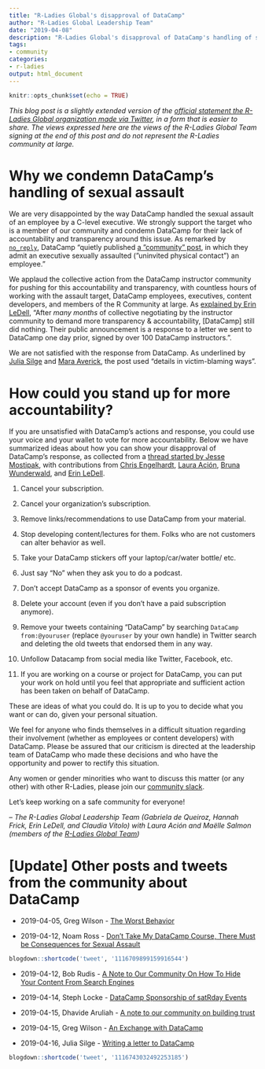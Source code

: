 ```yaml
---
title: "R-Ladies Global's disapproval of DataCamp"
author: "R-Ladies Global Leadership Team"
date: "2019-04-08"
description: "R-Ladies Global's disapproval of DataCamp's handling of sexual assault"
tags: 
- community
categories:
- r-ladies
output: html_document
---
```


```r
knitr::opts_chunk$set(echo = TRUE)
```

_This blog post is a slightly extended version of the [official statement the R-Ladies Global organization made via Twitter](https://twitter.com/RLadiesGlobal/status/1114507499728769024), in a form that is easier to share. The views expressed here are the views of the R-Ladies Global Team signing at the end of this post and do not represent the R-Ladies community at large._

# Why we condemn DataCamp's handling of sexual assault

We are very disappointed by the way DataCamp handled the sexual assault of an employee by a C-level executive. We strongly support the target who is a member of our community and condemn DataCamp for their lack of accountability and transparency around this issue. As remarked by [`no_reply`](https://twitter.com/no_reply/status/1113923302915837958), DataCamp "quietly published [a "community" post](https://www.datacamp.com/community/blog/note-to-our-community), in which they admit an executive sexually assaulted ("uninvited physical contact") an employee."

We applaud the collective action from the DataCamp instructor community for pushing for this accountability and transparency, with countless hours of working with the assault target, DataCamp employees, executives, content developers, and members of the R Community at large. As [explained by Erin LeDell](https://twitter.com/ledell/status/1114238844503609344), "After *many months* of collective negotiating by the instructor community to demand more transparency & accountability, [DataCamp] still did nothing. Their public announcement is a response to a letter we sent to DataCamp one day prior, signed by over 100 DataCamp instructors.".

We are not satisfied with the response from DataCamp. As underlined by [Julia Silge](https://twitter.com/juliasilge/status/1113996214561923072) and [Mara Averick](https://twitter.com/dataandme/status/1113939480300355584), the post used "details in victim-blaming ways".

# How could you stand up for more accountability?

If you are unsatisfied with DataCamp's actions and response, you could use your voice and your wallet to vote for more accountability. Below we have summarized ideas about how you can show your disapproval of DataCamp’s response, as collected from a [thread started by Jesse Mostipak](https://twitter.com/kierisi/status/1113945904698892289), with contributions from [Chris Engelhardt](https://twitter.com/EngelhardtCR), [Laura Ación](https://twitter.com/_lacion_/status/1113960425174052864), [Bruna Wunderwald](https://twitter.com/bwundervald/status/1114907322441244672), and [Erin LeDell](https://twitter.com/ledell/status/1115138789293211649).

1. Cancel your subscription.

2. Cancel your organization's subscription.

3. Remove links/recommendations to use DataCamp from your material.

4. Stop developing content/lectures for them. Folks who are not customers can alter behavior as well.

5. Take your DataCamp stickers off your laptop/car/water bottle/ etc. 

6. Just say "No" when they ask you to do a podcast.

7. Don't accept DataCamp as a sponsor of events you organize.

8. Delete your account (even if you don't have a paid subscription anymore).

9. Remove your tweets containing “DataCamp" by searching `DataCamp from:@youruser` (replace `@youruser` by your own handle) in Twitter search and deleting the old tweets that endorsed them in any way.

10. Unfollow Datacamp from social media like Twitter, Facebook, etc.

11. If you are working on a course or project for DataCamp, you can put your work on hold until you feel that appropriate and sufficient action has been taken on behalf of DataCamp.


These are ideas of what you could do. It is up to you to decide what you want or can do, given your personal situation. 

We feel for anyone who finds themselves in a difficult situation regarding their involvement (whether as employees or content developers) with DataCamp. Please be assured that our criticism is directed at the leadership team of DataCamp who made these decisions and who have the opportunity and power to rectify this situation.

Any women or gender minorities who want to discuss this matter (or any other) with other R-Ladies, please join our [community slack](https://rladies-community-slack.herokuapp.com/).

Let's keep working on a safe community for everyone!

-- _The R-Ladies Global Leadership Team (Gabriela de Queiroz, Hannah Frick, Erin LeDell, and Claudia Vitolo) with Laura Ación and Maëlle Salmon (members of the [R-Ladies Global Team](https://rladies.org/about-us/team/))_

# [Update] Other posts and tweets from the community about DataCamp

+ 2019-04-05, Greg Wilson - [The Worst Behavior](http://third-bit.com/2019/04/05/the-worst-behavior.html)

+ 2019-04-12, Noam Ross - [Don’t Take My DataCamp Course, There Must be Consequences for Sexual Assault](https://noamross.github.io/datacamp-sexual-assault/)

```r
blogdown::shortcode('tweet', '1116709899159916544')
```

+ 2019-04-12, Bob Rudis - [A Note to Our Community On How To Hide Your Content From Search Engines](https://rud.is/b/2019/04/12/a-note-to-our-community-on-how-to-hide-your-content-from-search-engines/)

+ 2019-04-14, Steph Locke - [DataCamp Sponsorship of satRday Events](https://satrdays.org/blog/2019/04/14/datacamp-sponsorship/)

+ 2019-04-15, Dhavide Aruliah - [A note to our community on building trust](https://dhavide.github.io/a-note-to-our-commuity-on-building-trust.html)

+ 2019-04-15, Greg Wilson - [An Exchange with DataCamp](http://third-bit.com/2019/04/15/an-exchange-with-datacamp.html)

+ 2019-04-16, Julia Silge - [Writing a letter to DataCamp ](https://juliasilge.com/blog/datacamp-misconduct/)

```r
blogdown::shortcode('tweet', '1116743032492253185')
```
